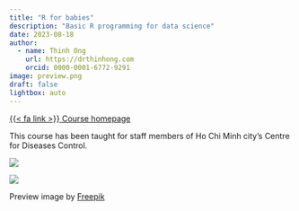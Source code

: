 ```yaml
---
title: "R for babies"
description: "Basic R programming for data science"
date: 2023-08-18
author:
  - name: Thinh Ong
    url: https://drthinhong.com
    orcid: 0000-0001-6772-9291
image: preview.png
draft: false
lightbox: auto
---
```


[{{< fa link >}} Course homepage](https://drthinhong.com/r4babies/){.btn .btn-outline-secondary role="button"}

This course has been taught for staff members of Ho Chi Minh city's Centre for Diseases Control.

::: {layout="[1, 1]"}
![](img/hcdc1.jpg){group="my-gallery"}

![](img/hcdc2.jpg){group="my-gallery"}
:::

:::{.credit}
Preview image by [Freepik](https://www.freepik.com/free-vector/flat-design-stages-baby-boy_14410275.htm)
:::

